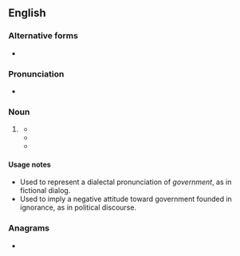 ==English==

===Alternative forms===
* {{alt|en|gub'mint|gummint}}

===Pronunciation===
* {{IPA|en|/ˈɡʌb.mɪnt/}}

===Noun===
{{en-noun|~}}

# {{lb|en|nonstandard}} {{pronunciation spelling of|en|government|from=dialectal}}
#* {{quote-text|en|year=1942|author=Ernestine Hill|title=Australian Frontier|page=98|passage="Good luck corroboree, make him big fat one, all same '''Gubmint''' fella," old Rosie, his "aunt by skin" told me earnestly.}}
#* {{quote-text|en|year=2005|author=Jeff Hull|title=Pale Morning Done: A Novel|page=144|passage=[H]e understood that his musings about onomatopoeia and sympathetic response gave the '''gubmint''' boys far too much credit.}}
#* {{quote-text|en|year=2007|author=Monica Davis|title=Land, Legacy and Lynching: Building the Future in Black America|page=155|passage=Seems like half the '''gubmint''' bureaucrats and snake oil politicians want to help us.}}

====Usage notes====
* Used to represent a dialectal pronunciation of ''government'', as in fictional dialog.
* Used to imply a negative attitude toward government founded in ignorance, as in political discourse.

===Anagrams===
* {{anagrams|en|a=bgimntu|tumbing}}